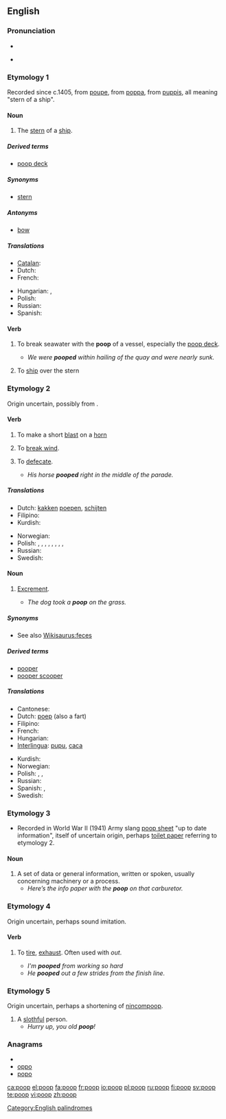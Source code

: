 ==English==

===Pronunciation===
* {{IPA|/pʰuːp/}}
* {{audio|En-ca-poop.ogg|Audio (CA)}}
*: {{rhymes|uːp}}

===Etymology 1===
Recorded since c.1405, from {{etyl|frm}} [[poupe]], from {{etyl|it}} [[poppa]], from {{etyl|la}} [[puppis]], all meaning "stern of a ship".

====Noun====
{{en-noun|s|-}}

# The [[stern]] of a [[ship]].

{{seeCites}}

=====Derived terms=====
* [[poop deck]]

=====Synonyms=====
* [[stern]]

=====Antonyms=====
* [[bow]]

=====Translations=====
{{trans-top|stern of a ship}}
* [[Catalan]]: {{t+|ca|popa|f}}
* Dutch: {{t+|nl|achtersteven}}
* French: {{t+|fr|poupe}}
{{trans-mid}}
* Hungarian: {{t+|hu|tat}},  {{t|hu|hajótat}}
* Polish: {{t+|pl|rufa|f}}
* Russian: {{t+|ru|корма|f|tr=kormá}}
* Spanish: {{t+|es|popa|f}}
{{trans-bottom}}

====Verb====
{{en-verb}}

# {{transitive}} To break seawater with the '''poop''' of a vessel, especially the [[poop deck]].
#* ''We were '''pooped''' within hailing of the quay and were nearly sunk.'' 
# {{transitive}} To [[ship#Verb|ship]] over the stern

===Etymology 2===
Origin uncertain, possibly from {{etyl|enm}} {{term|poupen|lang=enm}}.

====Verb====
{{en-verb}}

# {{obsolete|intransitive}} To make a short [[blast]] on a [[horn]] {{defdate|from late 14th c.}}
# {{obsolete|intransitive}} To [[break wind]]. {{defdate|from 18th c.}}
# {{intransitive}} To [[defecate]].
#* ''His horse '''pooped''' right in the middle of the parade.''

=====Translations=====
{{trans-top|to defecate}}
* Dutch: [[kakken]] [[poepen]], [[schijten]]
* Filipino: {{tø|fil|pagjebs}}
* Kurdish: {{ku-Arab|[[گوو کردن]]}}
{{trans-mid}}
* Norwegian: {{t|no|bæsje}}
* Polish: {{t+|pl|srać}},  {{t|pl|załatwiać się}},  {{t|pl|defekować}},  {{t|pl|oddawać kał}},  {{t|pl|oddawać stolec}},  {{t|pl|robić kupę}},  {{t|pl|wydalać kał}},  {{t|pl|wypróżniać się}},  {{t|pl|spuszczać kreta}}
* Russian: {{t+|ru|какать|tr=kákat'}}
* Swedish: {{t+|sv|bajsa}}
{{trans-bottom}}

====Noun====
{{en-noun|s|-}}

# {{often|childish}} [[excrement|Excrement]]. {{defdate|from the 18th c.}}
#* ''The dog took a '''poop''' on the grass.''

=====Synonyms=====
* See also [[Wikisaurus:feces]]

=====Derived terms=====
* [[pooper]]
* [[pooper scooper]]

=====Translations=====
{{trans-top|excrement}}
* Cantonese: {{tø|zh-yue|便便|sc=Hani}}
* Dutch: [[poep]] {{m}} (also a fart)
* Filipino: {{tø|fil|jebs}}
* French: {{t+|fr|caca|m}}
* Hungarian: {{t+|hu|kaki}}
* [[Interlingua]]: [[pupu]], [[caca]]
{{trans-mid}}
* Kurdish: {{ku-Arab|[[گوو]]}}
* Norwegian: {{t+|no|bæsj|m}}
* Polish: {{t+|pl|gówno|n}},  {{t+|pl|kupa|f}},  {{t|pl|kał|m}}
* Russian: {{t+|ru|кака|f|tr=káka}}
* Spanish: {{t+|es|popo}}, {{t+|es|caca}}
* Swedish: {{t+|sv|bajs|n}}
{{trans-bottom}}

===Etymology 3===
* Recorded in World War II (1941) Army slang [[poop sheet]] "up to date information", itself of  uncertain origin, perhaps [[toilet paper]] referring to etymology 2.

====Noun====
{{en-noun|pl=poop}} 
# A set of data or general information, written or spoken, usually concerning machinery or a process.
#*''Here’s the info paper with the '''poop''' on that carburetor.''

===Etymology 4===
Origin uncertain, perhaps sound imitation.

====Verb====
{{en-verb}}

# {{transitive}} To [[tire]], [[exhaust]]. Often used with ''out''. {{defdate|from early 20th c.}}
#* ''I'm '''pooped''' from working so hard''
#* ''He '''pooped''' out a few strides from the finish line.''

===Etymology 5===
Origin uncertain, perhaps a shortening of [[nincompoop]].
 
# A [[slothful]] person.
#* ''Hurry up, you old '''poop'''!''

===Anagrams===
* {{alphagram|oopp}}
* [[oppo#English|oppo]]
* [[popo#English|popo]]

[[Category:English palindromes]]

[[ca:poop]]
[[el:poop]]
[[fa:poop]]
[[fr:poop]]
[[io:poop]]
[[pl:poop]]
[[ru:poop]]
[[fi:poop]]
[[sv:poop]]
[[te:poop]]
[[vi:poop]]
[[zh:poop]]